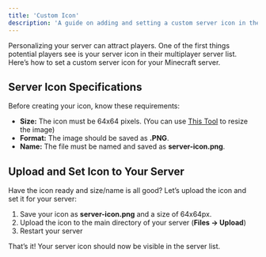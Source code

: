 ```yaml
---
title: 'Custom Icon'
description: 'A guide on adding and setting a custom server icon in the Minecraft server list.'
---
```


Personalizing your server can attract players. One of the first things potential players see is your server icon in their multiplayer server list. Here’s how to set a custom server icon for your Minecraft server.

## Server Icon Specifications
Before creating your icon, know these requirements:

- **Size:** The icon must be 64x64 pixels. (You can use [This Tool](https://imageresizer.com) to resize the image)
- **Format:** The image should be saved as **.PNG**.
- **Name:** The file must be named and saved as **server-icon.png**.


## Upload and Set Icon to Your Server
Have the icon ready and size/name is all good? Let’s upload the icon and set it for your server:

1. Save your icon as **server-icon.png** and a size of 64x64px.
2. Upload the icon to the main directory of your server (**Files -> Upload**)
3. Restart your server

That’s it! Your server icon should now be visible in the server list.